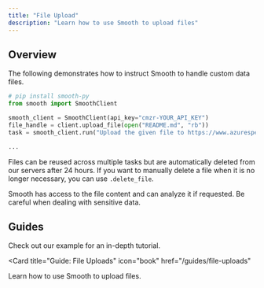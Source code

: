 ```yaml
---
title: "File Upload"
description: "Learn how to use Smooth to upload files"
---
```


## Overview

The following demonstrates how to instruct Smooth to handle custom data files.

<CodeGroup>

```python Python
# pip install smooth-py
from smooth import SmoothClient

smooth_client = SmoothClient(api_key="cmzr-YOUR_API_KEY")
file_handle = client.upload_file(open("README.md", "rb"))
task = smooth_client.run("Upload the given file to https://www.azurespeed.com/Azure/UploadLargeFile to test the upload speed.", files=[file_handle.id])

...
```

</CodeGroup>

Files can be reused across multiple tasks but are automatically deleted from our servers after 24 hours.
If you want to manually delete a file when it is no longer necessary, you can use `.delete_file`.

<Note>
Smooth has access to the file content and can analyze it if requested. Be careful when dealing with sensitive data.
</Note>

## Guides

Check out our example for an in-depth tutorial.

<Card
  title="Guide: File Uploads"
  icon="book"
  href="/guides/file-uploads"
>
  Learn how to use Smooth to upload files.
</Card>